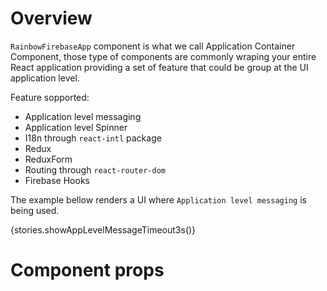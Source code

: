 
<Meta title="App/Components" component={RainbowFirebaseApp} />

# Overview

`RainbowFirebaseApp` component is what we call Application Container Component, those type of
components are commonly wraping your entire React application providing a set of feature that
could be group at the UI application level.

Feature sopported:

-   Application level messaging
-   Application level Spinner
-   I18n through `react-intl` package
-   Redux
-   ReduxForm
-   Routing through `react-router-dom`
-   Firebase Hooks

The example bellow renders a UI where `Application level messaging` is being used.

<Preview>
    <Story name="RainbowFirebaseApp">{stories.showAppLevelMessageTimeout3s()}</Story>
</Preview>

# Component props

<Props of={RainbowFirebaseApp} />
